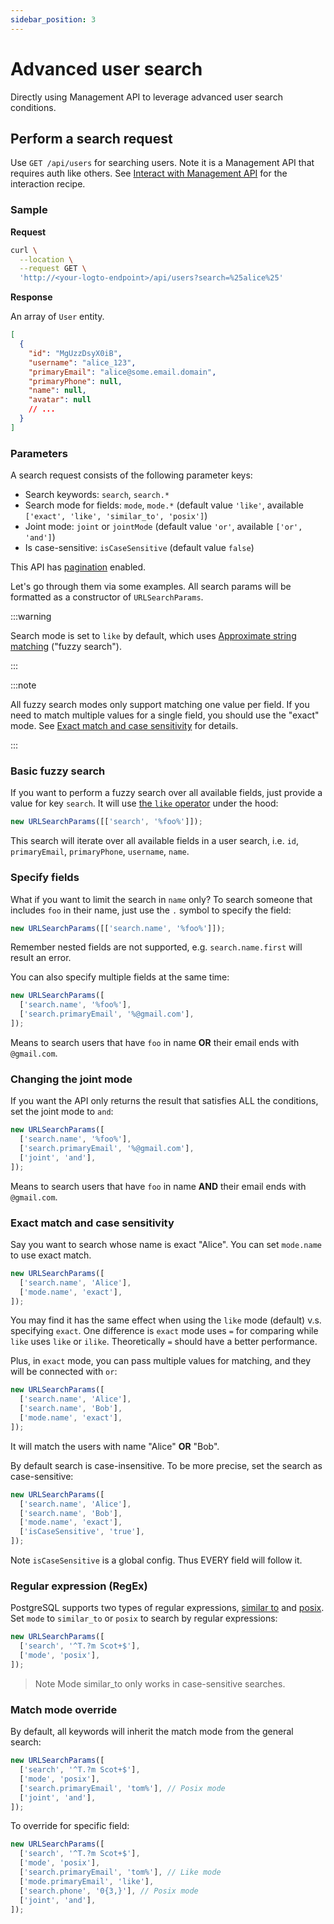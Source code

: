 ```yaml
---
sidebar_position: 3
---
```


# Advanced user search

Directly using Management API to leverage advanced user search conditions.

## Perform a search request

Use `GET /api/users` for searching users. Note it is a Management API that requires auth like others. See [Interact with Management API](/integrate-logto/interact-with-management-api) for the interaction recipe.

### Sample

**Request**

```bash
curl \
  --location \
  --request GET \
  'http://<your-logto-endpoint>/api/users?search=%25alice%25'

```

**Response**

An array of `User` entity.

```json
[
  {
    "id": "MgUzzDsyX0iB",
    "username": "alice_123",
    "primaryEmail": "alice@some.email.domain",
    "primaryPhone": null,
    "name": null,
    "avatar": null
    // ...
  }
]
```

### Parameters

A search request consists of the following parameter keys:

- Search keywords: `search`, `search.*`
- Search mode for fields: `mode`, `mode.*` (default value `'like'`, available `['exact', 'like', 'similar_to', 'posix']`)
- Joint mode: `joint` or `jointMode` (default value `'or'`, available `['or', 'and']`)
- Is case-sensitive: `isCaseSensitive` (default value `false`)

This API has [pagination](/integrate-logto/interact-with-management-api/#managing-paginated-api-responses) enabled.

Let's go through them via some examples. All search params will be formatted as a constructor of `URLSearchParams`.

:::warning

Search mode is set to `like` by default, which uses [Approximate string matching](https://en.wikipedia.org/wiki/Approximate_string_matching) ("fuzzy search").

:::

:::note

All fuzzy search modes only support matching one value per field. If you need to match multiple values for a single field, you should use the "exact" mode. See [Exact match and case sensitivity](./#exact-match-and-case-sensitivity) for details.

:::

### Basic fuzzy search

If you want to perform a fuzzy search over all available fields, just provide a value for key `search`. It will use [the `like` operator](https://www.postgresql.org/docs/current/functions-matching.html#FUNCTIONS-LIKE) under the hood:

```javascript
new URLSearchParams([['search', '%foo%']]);
```

This search will iterate over all available fields in a user search, i.e. `id`, `primaryEmail`, `primaryPhone`, `username`, `name`.

### Specify fields

What if you want to limit the search in `name` only? To search someone that includes `foo` in their name, just use the `.` symbol to specify the field:

```javascript
new URLSearchParams([['search.name', '%foo%']]);
```

Remember nested fields are not supported, e.g. `search.name.first` will result an error.

You can also specify multiple fields at the same time:

```javascript
new URLSearchParams([
  ['search.name', '%foo%'],
  ['search.primaryEmail', '%@gmail.com'],
]);
```

Means to search users that have `foo` in name **OR** their email ends with `@gmail.com`.

### Changing the joint mode

If you want the API only returns the result that satisfies ALL the conditions, set the joint mode to `and`:

```javascript
new URLSearchParams([
  ['search.name', '%foo%'],
  ['search.primaryEmail', '%@gmail.com'],
  ['joint', 'and'],
]);
```

Means to search users that have `foo` in name **AND** their email ends with `@gmail.com`.

### Exact match and case sensitivity

Say you want to search whose name is exact "Alice". You can set `mode.name` to use exact match.

```javascript
new URLSearchParams([
  ['search.name', 'Alice'],
  ['mode.name', 'exact'],
]);
```

You may find it has the same effect when using the `like` mode (default) v.s. specifying `exact`. One difference is `exact` mode uses `=` for comparing while `like` uses `like` or `ilike`. Theoretically `=` should have a better performance.

Plus, in `exact` mode, you can pass multiple values for matching, and they will be connected with `or`:

```javascript
new URLSearchParams([
  ['search.name', 'Alice'],
  ['search.name', 'Bob'],
  ['mode.name', 'exact'],
]);
```

It will match the users with name "Alice" **OR** "Bob".

By default search is case-insensitive. To be more precise, set the search as case-sensitive:

```javascript
new URLSearchParams([
  ['search.name', 'Alice'],
  ['search.name', 'Bob'],
  ['mode.name', 'exact'],
  ['isCaseSensitive', 'true'],
]);
```

Note `isCaseSensitive` is a global config. Thus EVERY field will follow it.

### Regular expression (RegEx)

PostgreSQL supports two types of regular expressions, [similar to](https://www.postgresql.org/docs/current/functions-matching.html#FUNCTIONS-SIMILARTO-REGEXP) and [posix](https://www.postgresql.org/docs/current/functions-matching.html#FUNCTIONS-POSIX-REGEXP). Set `mode` to `similar_to` or `posix` to search by regular expressions:

```javascript
new URLSearchParams([
  ['search', '^T.?m Scot+$'],
  ['mode', 'posix'],
]);
```

> Note Mode similar_to only works in case-sensitive searches.

### Match mode override

By default, all keywords will inherit the match mode from the general search:

```javascript
new URLSearchParams([
  ['search', '^T.?m Scot+$'],
  ['mode', 'posix'],
  ['search.primaryEmail', 'tom%'], // Posix mode
  ['joint', 'and'],
]);
```

To override for specific field:

```javascript
new URLSearchParams([
  ['search', '^T.?m Scot+$'],
  ['mode', 'posix'],
  ['search.primaryEmail', 'tom%'], // Like mode
  ['mode.primaryEmail', 'like'],
  ['search.phone', '0{3,}'], // Posix mode
  ['joint', 'and'],
]);
```
